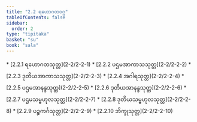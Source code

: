 ```yaml
---
title: "2.2 ရဟောဂတဝဂ္ဂ"
tableOfContents: false
sidebar:
  order: 2
type: "tipitaka"
basket: "su"
book: "sala"
---
```



<DynamicBreadcrumb />



<TableOfContents book="sala" section="2.2">
* [2.2.1 ရဟောဂတသုတ္တ](2-2/2-2-1)
* [2.2.2 ပဌမအာကာသသုတ္တ](2-2/2-2-2)
* [2.2.3 ဒုတိယအာကာသသုတ္တ](2-2/2-2-3)
* [2.2.4 အဂါရသုတ္တ](2-2/2-2-4)
* [2.2.5 ပဌမအာနန္ဒသုတ္တ](2-2/2-2-5)
* [2.2.6 ဒုတိယအာနန္ဒသုတ္တ](2-2/2-2-6)
* [2.2.7 ပဌမသမ္ဗဟုလသုတ္တ](2-2/2-2-7)
* [2.2.8 ဒုတိယသမ္ဗဟုလသုတ္တ](2-2/2-2-8)
* [2.2.9 ပဉ္စကင်္ဂသုတ္တ](2-2/2-2-9)
* [2.2.10 ဘိက္ခုသုတ္တ](2-2/2-2-10)
</TableOfContents>